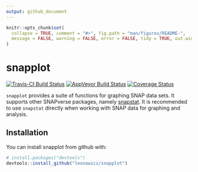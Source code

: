 ```yaml
---
output: github_document
---
```


<!-- README.md is generated from README.Rmd. Please edit that file -->

```r
knitr::opts_chunk$set(
  collapse = TRUE, comment = "#>", fig.path = "man/figures/README-",
  message = FALSE, warning = FALSE, error = FALSE, tidy = TRUE, out.width = "100%"
)
```
# snapplot

[![Travis-CI Build Status](https://travis-ci.org/leonawicz/snapplot.svg?branch=master)](https://travis-ci.org/leonawicz/snapplot)
[![AppVeyor Build Status](https://ci.appveyor.com/api/projects/status/github/leonawicz/snapplot?branch=master&svg=true)](https://ci.appveyor.com/project/leonawicz/snapplot)
[![Coverage Status](https://img.shields.io/codecov/c/github/leonawicz/snapplot/master.svg)](https://codecov.io/github/leonawicz/snapplot?branch=master)

`snapplot` provides a suite of functions for graphing SNAP data sets. It supports other SNAPverse packages, namely [snapstat](https://leonawicz.github.io/snapstat/). It is recommended to use `snapstat` directly when working with SNAP data for graphing and analysis.

## Installation

You can install snapplot from github with:

```r
# install.packages("devtools")
devtools::install_github("leonawicz/snapplot")
```
